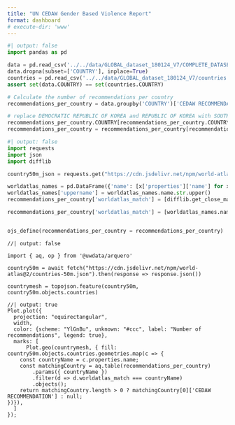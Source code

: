 ```yaml
---
title: "UN CEDAW Gender Based Violence Report"
format: dashboard
# execute-dir: 'www'
---
```


```python
#| output: false
import pandas as pd

data = pd.read_csv('../../data/GLOBAL_dataset_180124_V7/COMPLETE_DATASET.csv')
data.dropna(subset=['COUNTRY'], inplace=True)
countries = pd.read_csv('../../data/GLOBAL_dataset_180124_V7/countries.csv',usecols=['COUNTRY'])
assert set(data.COUNTRY) == set(countries.COUNTRY)

# Calculate the number of recommendations per country
recommendations_per_country = data.groupby('COUNTRY')['CEDAW RECOMMENDATION'].count().reset_index()

# replace DEMOCRATIC REPUBLIC OF KOREA and REPUBLIC OF KOREA with SOUTH KOREA and remove TUVALU
recommendations_per_country.COUNTRY[recommendations_per_country.COUNTRY.str.contains('KOREA')] = 'SOUTH KOREA'
recommendations_per_country = recommendations_per_country[recommendations_per_country.COUNTRY != 'TUVALU']
```

```python
#| output: false
import requests
import json
import difflib

country50m_json = requests.get("https://cdn.jsdelivr.net/npm/world-atlas@2/countries-50m.json").json()

worldatlas_names = pd.DataFrame({'name': [x['properties']['name'] for x in country50m_json['objects']['countries']['geometries']]})
worldatlas_names['uppername'] = worldatlas_names.name.str.upper()
recommendations_per_country['worldatlas_match'] = [difflib.get_close_matches(COUNTRY, worldatlas_names) for COUNTRY in recommendations_per_country['COUNTRY']]

recommendations_per_country['worldatlas_match'] = [worldatlas_names.name[worldatlas_names.uppername == difflib.get_close_matches(COUNTRY, worldatlas_names.uppername, n=1)[0]].values[0] for COUNTRY in recommendations_per_country['COUNTRY']]


ojs_define(recommendations_per_country = recommendations_per_country)

```

```ojs
//| output: false

import { aq, op } from '@uwdata/arquero'

country50m = await fetch("https://cdn.jsdelivr.net/npm/world-atlas@2/countries-50m.json").then(response => response.json())

countrymesh = topojson.feature(country50m, country50m.objects.countries)
```
```ojs
//| output: true
Plot.plot({
  projection: "equirectangular",
  width,
  color: {scheme: "YlGnBu", unknown: "#ccc", label: "Number of recommendations", legend: true},
  marks: [
      Plot.geo(countrymesh, { fill: country50m.objects.countries.geometries.map(c => {
    const countryName = c.properties.name;
    const matchingCountry = aq.table(recommendations_per_country)
        .params({ countryName })
        .filter(d => d.worldatlas_match === countryName)
        .objects();
    return matchingCountry.length > 0 ? matchingCountry[0]['CEDAW RECOMMENDATION'] : null;
})}),
  ]
});
```
